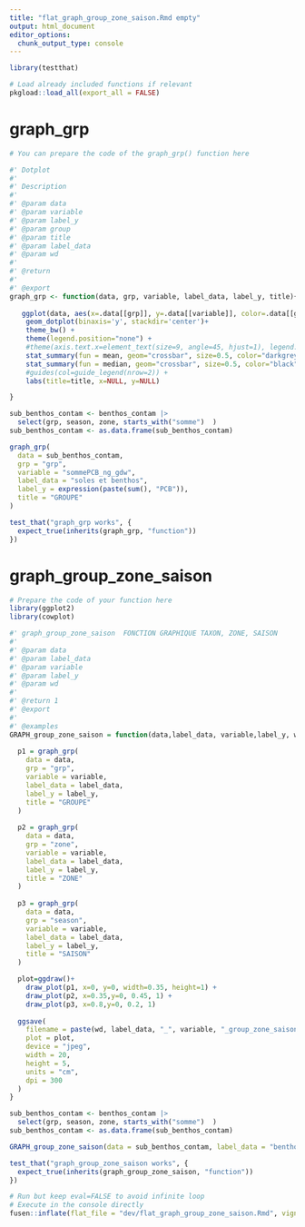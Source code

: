 ```yaml
---
title: "flat_graph_group_zone_saison.Rmd empty"
output: html_document
editor_options: 
  chunk_output_type: console
---
```


```r
library(testthat)
```

```r
# Load already included functions if relevant
pkgload::load_all(export_all = FALSE)
```

# graph_grp
    
```r
# You can prepare the code of the graph_grp() function here
```
  
```r
#' Dotplot 
#' 
#' Description
#' 
#' @param data 
#' @param variable 
#' @param label_y 
#' @param group 
#' @param title 
#' @param label_data 
#' @param wd 
#'
#' @return
#' 
#' @export
graph_grp <- function(data, grp, variable, label_data, label_y, title){
  
   ggplot(data, aes(x=.data[[grp]], y=.data[[variable]], color=.data[[grp]], fill=.data[[grp]])) + 
    geom_dotplot(binaxis='y', stackdir='center')+
    theme_bw() +
    theme(legend.position="none") +
    #theme(axis.text.x=element_text(size=9, angle=45, hjust=1), legend.position="bottom") +
    stat_summary(fun = mean, geom="crossbar", size=0.5, color="darkgrey", width=.5) +
    stat_summary(fun = median, geom="crossbar", size=0.5, color="black", width=.5) +
    #guides(col=guide_legend(nrow=2)) +
    labs(title=title, x=NULL, y=NULL)

}
```
  
```r
sub_benthos_contam <- benthos_contam |> 
  select(grp, season, zone, starts_with("somme")  )
sub_benthos_contam <- as.data.frame(sub_benthos_contam)

graph_grp(
  data = sub_benthos_contam,
  grp = "grp",
  variable = "sommePCB_ng_gdw",
  label_data = "soles et benthos",
  label_y = expression(paste(sum(), "PCB")),
  title = "GROUPE"
)
```
  
```r
test_that("graph_grp works", {
  expect_true(inherits(graph_grp, "function")) 
})
```
  

# graph_group_zone_saison

```r
# Prepare the code of your function here
library(ggplot2)
library(cowplot)
```

```r
#' graph_group_zone_saison  FONCTION GRAPHIQUE TAXON, ZONE, SAISON
#'
#' @param data 
#' @param label_data 
#' @param variable 
#' @param label_y 
#' @param wd 
#'
#' @return 1
#' @export
#'
#' @examples
GRAPH_group_zone_saison = function(data,label_data, variable,label_y, wd){
  
  p1 = graph_grp(
    data = data,
    grp = "grp",
    variable = variable,
    label_data = label_data,
    label_y = label_y,
    title = "GROUPE"
  )
  
  p2 = graph_grp(
    data = data,
    grp = "zone",
    variable = variable,
    label_data = label_data,
    label_y = label_y,
    title = "ZONE"
  )
  
  p3 = graph_grp(
    data = data,
    grp = "season",
    variable = variable,
    label_data = label_data,
    label_y = label_y,
    title = "SAISON"
  )

  plot=ggdraw()+
    draw_plot(p1, x=0, y=0, width=0.35, height=1) +
    draw_plot(p2, x=0.35,y=0, 0.45, 1) +
    draw_plot(p3, x=0.8,y=0, 0.2, 1)
  
  ggsave(
    filename = paste(wd, label_data, "_", variable, "_group_zone_saison.jpeg", sep = ""),
    plot = plot,
    device = "jpeg",
    width = 20,
    height = 5,
    units = "cm",
    dpi = 300
  )
}
```

```r
sub_benthos_contam <- benthos_contam |> 
  select(grp, season, zone, starts_with("somme")  )
sub_benthos_contam <- as.data.frame(sub_benthos_contam)

GRAPH_group_zone_saison(data = sub_benthos_contam, label_data = "benthos", variable = "sommePCB_ng_gdw", label_y=expression(paste(sum(),"PCB")), wd = "")
```

```r
test_that("graph_group_zone_saison works", {
  expect_true(inherits(graph_group_zone_saison, "function"))
})
```


```r
# Run but keep eval=FALSE to avoid infinite loop
# Execute in the console directly
fusen::inflate(flat_file = "dev/flat_graph_group_zone_saison.Rmd", vignette_name = NA)
```

